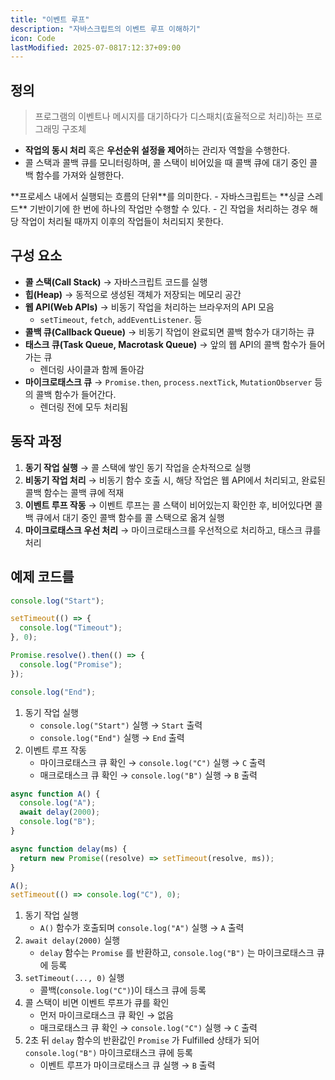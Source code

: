 ```yaml
---
title: "이벤트 루프"
description: "자바스크립트의 이벤트 루프 이해하기"
icon: Code
lastModified: 2025-07-0817:12:37+09:00
---
```


## 정의

> 프로그램의 이벤트나 메시지를 대기하다가 디스패치(효율적으로 처리)하는 프로그래밍 구조체

- **작업의 동시 처리** 혹은 **우선순위 설정을 제어**하는 관리자 역할을 수행한다.
- 콜 스택과 콜백 큐를 모니터링하며, 콜 스택이 비어있을 때 콜백 큐에 대기 중인 콜백 함수를 가져와 실행한다.

<Callout title="스레드">
  **프로세스 내에서 실행되는 흐름의 단위**를 의미한다.
</Callout>

<Callout title='싱글 스레드'>
- 자바스크립트는 **싱글 스레드** 기반이기에 한 번에 하나의 작업만 수행할 수 있다.
- 긴 작업을 처리하는 경우 해당 작업이 처리될 때까지 이후의 작업들이 처리되지 못한다.

</Callout>

## 구성 요소

- **콜 스택(Call Stack)** → 자바스크립트 코드를 실행
- **힙(Heap)** → 동적으로 생성된 객체가 저장되는 메모리 공간
- **웹 API(Web APIs)** → 비동기 작업을 처리하는 브라우저의 API 모음
  - `setTimeout`, `fetch`, `addEventListener`. 등
- **콜백 큐(Callback Queue)** → 비동기 작업이 완료되면 콜백 함수가 대기하는 큐
- **태스크 큐(Task Queue, Macrotask Queue)** → 앞의 웹 API의 콜백 함수가 들어가는 큐
  - 렌더링 사이클과 함께 돌아감
- **마이크로태스크 큐** → `Promise.then`, `process.nextTick`, `MutationObserver` 등의 콜백 함수가 들어간다.
  - 렌더링 전에 모두 처리됨

## 동작 과정

1. **동기 작업 실행** → 콜 스택에 쌓인 동기 작업을 순차적으로 실행
2. **비동기 작업 처리** → 비동기 함수 호출 시, 해당 작업은 웹 API에서 처리되고, 완료된 콜백 함수는 콜백 큐에 적재
3. **이벤트 루프 작동** → 이벤트 루프는 콜 스택이 비어있는지 확인한 후, 비어있다면 콜백 큐에서 대기 중인 콜백 함수를 콜 스택으로 옮겨 실행
4. **마이크로태스크 우선 처리** → 마이크로태스크를 우선적으로 처리하고, 태스크 큐를 처리

## 예제 코드를

```js
console.log("Start");

setTimeout(() => {
  console.log("Timeout");
}, 0);

Promise.resolve().then(() => {
  console.log("Promise");
});

console.log("End");
```

1. 동기 작업 실행
   - `console.log("Start")` 실행 → `Start` 출력
   - `console.log("End")` 실행 → `End` 출력
2. 이벤트 루프 작동
   - 마이크로태스크 큐 확인 → `console.log("C")` 실행 → `C` 출력
   - 매크로태스크 큐 확인 → `console.log("B")` 실행 → `B` 출력

```js
async function A() {
  console.log("A");
  await delay(2000);
  console.log("B");
}

async function delay(ms) {
  return new Promise((resolve) => setTimeout(resolve, ms));
}

A();
setTimeout(() => console.log("C"), 0);
```

1. 동기 작업 실행
   - `A()` 함수가 호출되며 `console.log("A")` 실행 → `A` 출력
2. `await delay(2000)` 실행
   - `delay` 함수는 `Promise` 를 반환하고, `console.log("B")` 는 마이크로태스크 큐에 등록
3. `setTimeout(..., 0)` 실행
   - 콜백(`console.log("C")`)이 태스크 큐에 등록
4. 콜 스택이 비면 이벤트 루프가 큐를 확인
   - 먼저 마이크로태스크 큐 확인 → 없음
   - 매크로태스크 큐 확인 → `console.log("C")` 실행 → `C` 출력
5. 2초 뒤 `delay` 함수의 반환값인 `Promise` 가 Fulfilled 상태가 되어 `console.log("B")` 마이크로태스크 큐에 등록
   - 이벤트 루프가 마이크로태스크 큐 실행 → `B` 출력
